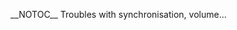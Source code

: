 __NOTOC__
Troubles with synchronisation, volume...

{{VSGEntry|Audio and Video are out of sync|VSG:Audio:Out_of_Sync|Audio and video do not seem to be synchronized.}} 

{{VSGEntry|Audio Normalization|VSG:Audio:Normalization|You are having troubles adjusting the volume in movies; music, explosions, gunshots, etc. being too loud or conversations being too quiet.}}

{{VSGEntry|Fine tune volume control|VSG:Audio:CoarseVolume|If you have a coarse volume control, this is how you tune it.}} 

{{VSGEntry|Volume change when I attach my mobile phone to computer during playback|VSG:Audio:Volume_Change_With_Mobile_Phone|This is a feature of Windows.}} 

{{VSG}}